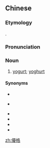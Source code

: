{{also|优格}}
==Chinese==
{{zh-forms|s=优格}}

===Etymology===
{{borrowing|zh|en|yogurt}}.

===Pronunciation===
{{zh-pron
|m=yōugé
|cat=n
}}

===Noun===
{{zh-noun}}

# [[yogurt]]; [[yoghurt]]

====Synonyms====
* {{zh-l|發酵乳|tr=fājiàorǔ, fāxiàorǔ}}
* {{qualifier|Hong Kong|Macau}} {{zh-l|乳酪}}
* {{zh-l|酸奶}}
* {{zh-l|酸凝酪|tr=suānnínglào, suānníngluò}}
* {{zh-l|酸牛奶}}
* {{zh-l|優酪乳|tr=yōulàorǔ, yōuluòrǔ}}

{{catlangcode|zh|Dairy products}}

[[zh:優格]]